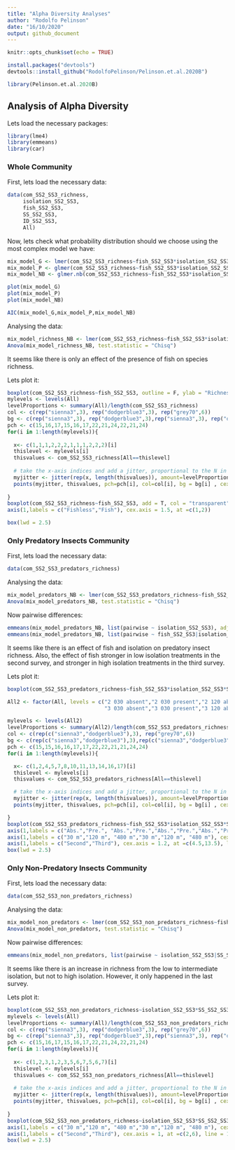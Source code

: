 ```yaml
---
title: "Alpha Diversity Analyses"
author: "Rodolfo Pelinson"
date: "16/10/2020"
output: github_document
---
```


```r
knitr::opts_chunk$set(echo = TRUE)
```


```r
install.packages("devtools")
devtools::install_github("RodolfoPelinson/Pelinson.et.al.2020B")
```

```r
library(Pelinson.et.al.2020B)
```


## Analysis of Alpha Diversity

Lets load the necessary packages:
```r
library(lme4)
library(emmeans)
library(car)
```


### Whole Community
First, lets load the necessary data:
```r
data(com_SS2_SS3_richness,
     isolation_SS2_SS3,
     fish_SS2_SS3,
     SS_SS2_SS3,
     ID_SS2_SS3,
     All)
```


Now, lets check what probability distribution should we choose using the most complex model we have:
```r
mix_model_G <- lmer(com_SS2_SS3_richness~fish_SS2_SS3*isolation_SS2_SS3*SS_SS2_SS3 + (1|ID_SS2_SS3), REML = F, control = lmerControl(optimizer = "bobyqa"))
mix_model_P <- glmer(com_SS2_SS3_richness~fish_SS2_SS3*isolation_SS2_SS3*SS_SS2_SS3 + (1|ID_SS2_SS3), family = "poisson", control = glmerControl(optimizer = "bobyqa"))
mix_model_NB <- glmer.nb(com_SS2_SS3_richness~fish_SS2_SS3*isolation_SS2_SS3*SS_SS2_SS3 + (1|ID_SS2_SS3), control = glmerControl(optimizer = "bobyqa"))

plot(mix_model_G)
plot(mix_model_P)
plot(mix_model_NB)

AIC(mix_model_G,mix_model_P,mix_model_NB)
```


Analysing the data:
```r
mix_model_richness_NB <- lmer(com_SS2_SS3_richness~fish_SS2_SS3*isolation_SS2_SS3*SS_SS2_SS3 + (1|ID_SS2_SS3), control = lmerControl(optimizer = "bobyqa"))
Anova(mix_model_richness_NB, test.statistic = "Chisq")
```
It seems like there is only an effect of the presence of fish on species richness.

Lets plot it:
```r
boxplot(com_SS2_SS3_richness~fish_SS2_SS3, outline = F, ylab = "Richness", xlab = "", at = c(1,2), lwd = 1.5, col = "transparent", xaxt="n")
mylevels <- levels(All)
levelProportions <- summary(All)/length(com_SS2_SS3_richness)
col <- c(rep("sienna3",3), rep("dodgerblue3",3), rep("grey70",6))
bg <- c(rep("sienna3",3), rep("dodgerblue3",3),rep("sienna3",3), rep("dodgerblue3",3))
pch <- c(15,16,17,15,16,17,22,21,24,22,21,24)
for(i in 1:length(mylevels)){
  
  x<- c(1,1,1,2,2,2,1,1,1,2,2,2)[i]
  thislevel <- mylevels[i]
  thisvalues <- com_SS2_SS3_richness[All==thislevel]
  
  # take the x-axis indices and add a jitter, proportional to the N in each level
  myjitter <- jitter(rep(x, length(thisvalues)), amount=levelProportions[i]/0.3)
  points(myjitter, thisvalues, pch=pch[i], col=col[i], bg = bg[i] , cex = 1.5, lwd = 3) 
  
}
boxplot(com_SS2_SS3_richness~fish_SS2_SS3, add = T, col = "transparent", outline = F,at = c(1,2), lwd = 1.5, xaxt="n")
axis(1,labels = c("Fishless","Fish"), cex.axis = 1.5, at =c(1,2))

box(lwd = 2.5)
```




### Only Predatory Insects Community
First, lets load the necessary data:
```r
data(com_SS2_SS3_predators_richness)
```

Analysing the data:
```r
mix_model_predators_NB <- lmer(com_SS2_SS3_predators_richness~fish_SS2_SS3*isolation_SS2_SS3*SS_SS2_SS3 + (1|ID_SS2_SS3), control = lmerControl(optimizer = "bobyqa"))
Anova(mix_model_predators_NB, test.statistic = "Chisq")
```

Now pairwise differences:
```r
emmeans(mix_model_predators_NB, list(pairwise ~ isolation_SS2_SS3), adjust = "sidak")
emmeans(mix_model_predators_NB, list(pairwise ~ fish_SS2_SS3|isolation_SS2_SS3|SS_SS2_SS3), adjust = "sidak")
```
It seems like there is an effect of fish and isolation on predatory insect richness. Also, the effect of fish stronger in low isolation treatments in the second survey, and stronger in high isolation treatments in the third survey.


Lets plot it:
```r
boxplot(com_SS2_SS3_predators_richness~fish_SS2_SS3*isolation_SS2_SS3*SS_SS2_SS3, outline = F, ylab = "Richness", xlab = "", lwd = 1.5, ylim = c(0,8), col = "transparent", main = "Predators", at = c(1,2,4,5,7,8,10,11,13,14,16,17), xaxt="n")

All2 <- factor(All, levels = c("2 030 absent","2 030 present","2 120 absent","2 120 present","2 480 absent","2 480 present",
                               "3 030 absent","3 030 present","3 120 absent","3 120 present","3 480 absent","3 480 present"))

mylevels <- levels(All2)
levelProportions <- summary(All2)/length(com_SS2_SS3_predators_richness)
col <- c(rep(c("sienna3","dodgerblue3"),3), rep("grey70",6))
bg <- c(rep(c("sienna3","dodgerblue3"),3),rep(c("sienna3","dodgerblue3"),3))
pch <- c(15,15,16,16,17,17,22,22,21,21,24,24)
for(i in 1:length(mylevels)){

  x<- c(1,2,4,5,7,8,10,11,13,14,16,17)[i]
  thislevel <- mylevels[i]
  thisvalues <- com_SS2_SS3_predators_richness[All==thislevel]

  # take the x-axis indices and add a jitter, proportional to the N in each level
  myjitter <- jitter(rep(x, length(thisvalues)), amount=levelProportions[i]/0.8)
  points(myjitter, thisvalues, pch=pch[i], col=col[i], bg = bg[i] , cex = 1.5, lwd = 3)

}
boxplot(com_SS2_SS3_predators_richness~fish_SS2_SS3*isolation_SS2_SS3*SS_SS2_SS3, add = T, outline = F,at = c(1,2,4,5,7,8,10,11,13,14,16,17), lwd = 1.5, col = "transparent", xaxt="n")
axis(1,labels = c("Abs.","Pre.", "Abs.","Pre.","Abs.","Pre.","Abs.","Pre.", "Abs.","Pre.","Abs.","Pre."), cex.axis = 0.8, at =c(1,2,4,5,7,8,10,11,13,14,16,17))
axis(1,labels = c("30 m","120 m", "480 m","30 m","120 m", "480 m"), cex.axis = 1, at =c(1.5,4.5,7.5,10.5,13.5,16.5), line = 1.5, tick = F )
axis(1,labels = c("Second","Third"), cex.axis = 1.2, at =c(4.5,13.5), line = 3, tick = F )
box(lwd = 2.5)

```





### Only Non-Predatory Insects Community
First, lets load the necessary data:
```r
data(com_SS2_SS3_non_predators_richness)
```

Analysing the data:
```r
mix_model_non_predators <- lmer(com_SS2_SS3_non_predators_richness~fish_SS2_SS3*isolation_SS2_SS3*SS_SS2_SS3 + (1|ID_SS2_SS3), control = lmerControl(optimizer = "bobyqa"))
Anova(mix_model_non_predators, test.statistic = "Chisq")
```

Now pairwise differences:
```r
emmeans(mix_model_non_predators, list(pairwise ~ isolation_SS2_SS3|SS_SS2_SS3), adjust = "sidak")
```
It seems like there is an increase in richness from the low to intermediate isolation, but not to high isolation. However, it only happened in the last survey.


Lets plot it:
```r
boxplot(com_SS2_SS3_non_predators_richness~isolation_SS2_SS3*SS_SS2_SS3, outline = F, ylab = "Richness", xlab = "", at = c(1,2,3,5,6,7), lwd = 1.5, col = "transparent", xaxt="n", main = "Non Predators")
mylevels <- levels(All)
levelProportions <- summary(All)/length(com_SS2_SS3_non_predators_richness)
col <- c(rep("sienna3",3), rep("dodgerblue3",3), rep("grey70",6))
bg <- c(rep("sienna3",3), rep("dodgerblue3",3),rep("sienna3",3), rep("dodgerblue3",3))
pch <- c(15,16,17,15,16,17,22,21,24,22,21,24)
for(i in 1:length(mylevels)){
  
  x<- c(1,2,3,1,2,3,5,6,7,5,6,7)[i]
  thislevel <- mylevels[i]
  thisvalues <- com_SS2_SS3_non_predators_richness[All==thislevel]
  
  # take the x-axis indices and add a jitter, proportional to the N in each level
  myjitter <- jitter(rep(x, length(thisvalues)), amount=levelProportions[i]/0.3)
  points(myjitter, thisvalues, pch=pch[i], col=col[i], bg = bg[i] , cex = 1.5, lwd = 3) 
  
}
boxplot(com_SS2_SS3_non_predators_richness~isolation_SS2_SS3*SS_SS2_SS3, add = T, col = "transparent", outline = F,at = c(1,2,3,5,6,7), lwd = 1.5,  xaxt="n") 
axis(1,labels = c("30 m","120 m", "480 m","30 m","120 m", "480 m"), cex.axis = 0.8, at =c(1,2,3,5,6,7))
axis(1,labels = c("Second","Third"), cex.axis = 1, at =c(2,6), line = 1.5, tick = F )
box(lwd = 2.5)
```
